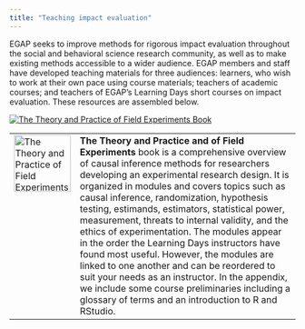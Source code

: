 ```yaml
---
title: "Teaching impact evaluation"
---
```


EGAP seeks to improve methods for rigorous impact evaluation throughout the social and behavioral science research community, as well as to make existing methods accessible to a wider audience. EGAP members and staff have developed teaching materials for three audiences: learners, who wish to work at their own pace using course materials; teachers of academic courses; and teachers of EGAP's Learning Days short courses on impact evaluation. These resources are assembled below.

[![The Theory and Practice of Field Experiments Book](/img/ldbook.png)](https://egap.github.io/theory_and_practice_of_field_experiments)

<table>
  <tr>
    <td style="vertical-align: top;"><img src="/img/ldbook.png" alt="The Theory and Practice of Field Experiments Book" width="100" align="top"></td>
    <td style="vertical-align: top;"><b>The Theory and Practice and of Field Experiments</b> book is a comprehensive overview of causal inference methods for researchers developing an experimental research design. It is organized in modules and covers topics such as causal inference, randomization, hypothesis testing, estimands, estimators, statistical power, measurement, threats to internal validity, and the ethics of experimentation. The modules appear in the order the Learning Days instructors have found most useful. However, the modules are linked to one another and can be reordered to suit your needs as an instructor. In the appendix, we include some course preliminaries including a glossary of terms and an introduction to R and RStudio.</td>
  </tr>
</table>

<!-- how to organize learning days -->

<!-- how to organize an instructor development workshop -->